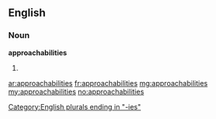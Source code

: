 ==English==

===Noun===
'''approachabilities'''

# {{plural of|[[approachability]]}}

[[Category:English plurals ending in "-ies"]]

[[ar:approachabilities]]
[[fr:approachabilities]]
[[mg:approachabilities]]
[[my:approachabilities]]
[[no:approachabilities]]